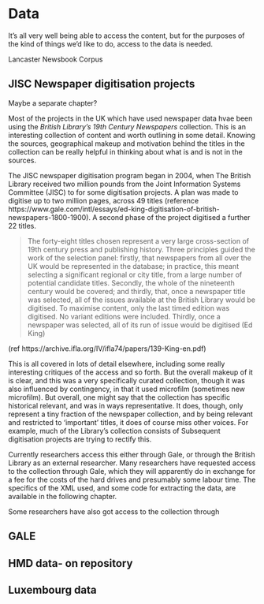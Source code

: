 # Data

It's all very well being able to access the content, but for the purposes of the kind of things we'd like to do, access to the data is needed. 

Lancaster Newsbook Corpus

## JISC Newspaper digitisation projects
Maybe a separate chapter?

Most of the projects in the UK which have used newspaper data hvae been using the _British Library’s 19th Century Newspapers_ collection. This is an interesting collection of content and worth outlining in some detail. Knowing the sources, geographical makeup and motivation behind the titles in the collection can be really helpful in thinking about what is and is not in the sources. 

The JISC newspaper digitisation program began in 2004, when The British Library received two million pounds from the Joint Information Systems Committee (JISC) to for some digitisation projects. A plan was made to digitise up to two million pages, across 49 titles (reference https://www.gale.com/intl/essays/ed-king-digitisation-of-british-newspapers-1800-1900). A second phase of the project digitised a further 22 titles. 

>The forty-eight titles chosen represent a very large cross-section of 19th century press and
publishing history. Three principles guided the work of the selection panel: firstly, that
newspapers from all over the UK would be represented in the database; in practice, this
meant selecting a significant regional or city title, from a large number of potential
candidate titles. Secondly, the whole of the nineteenth century would be covered; and
thirdly, that, once a newspaper title was selected, all of the issues available at the British
Library would be digitised. To maximise content, only the last timed edition was
digitised. No variant editions were included. Thirdly, once a newspaper was selected, all
of its run of issue would be digitised (Ed King)

(ref https://archive.ifla.org/IV/ifla74/papers/139-King-en.pdf)

This is all covered in lots of detail elsewhere, including some really interesting critiques of the access and so forth. But the overall makeup of it is clear, and this was a very specifically curated collection, though it was also influenced by contingency, in that it used microfilm (sometimes new microfilm). But overall, one might say that the collection has specific historical relevant, and was in ways representative. It does, though, only represent a tiny fraction of the newspaper collection, and by being relevant and restricted to 'important' titles, it does of course miss other voices. For example, much of the Library's collection consists of  Subsequent digitisation projects are trying to rectify this. 



Currently researchers access this either through Gale, or through the British Library as an external researcher. Many researchers have requested access to the collection through Gale, which they will apparently do in exchange for a fee for the costs of the hard drives and presumably some labour time. The specifics of the XML used, and some code for extracting the data, are available in the following chapter.

Some researchers have also got access to the collection through 

## GALE

## HMD data- on repository

## Luxembourg data


